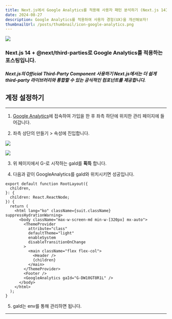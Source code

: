 ```yaml
---
title: Next.js에서 Google Analytics를 적용해 사용자 패턴 분석하기 (Next.js 14)
date: 2024-08-27
description: Google Analytics를 적용하여 사용자 경험(UX)을 개선해보자!
thumbnailUrl: /posts/thumbnail/icon-google-analytics.png
---
```


![](/posts/thumbnail/icon-google-analytics.png)

<h3 className="text-center">
  Next.js 14 + @next/third-parties로 Google Analytics를 적용하는 포스팅입니다.
</h3>

<h5 className="text-center">
  Next.js의 Official Third-Party Component 사용하기 Next.js에서는 더 쉽게
  third-party 라이브러리와 통합할 수 있는 공식적인 컴포넌트를 제공합니다.
</h5>

## 계정 설정하기

---

1. [Google Analytics]에 접속하여 가입을 한 후 좌측 하단에 위치한 관리 페이지에 들어갑니다.

2. 좌측 상단의 만들기 > 속성에 진입합니다.

![](/posts/analytics-example.png)

![](/posts/analytics-example2.png)

3. 위 페이지에서 G-로 시작하는 gaId를 **획득** 합니다.

4. 다음과 같이 GoogleAnalytics를 gaId와 위치시키면 성공입니다.

```tsx
export default function RootLayout({
  children,
}: {
  children: React.ReactNode;
}) {
  return (
    <html lang="ko" className={suit.className} suppressHydrationWarning>
      <body className="max-w-screen-md min-w-[320px] mx-auto">
        <ThemeProvider
          attribute="class"
          defaultTheme="light"
          enableSystem
          disableTransitionOnChange
        >
          <main className="flex flex-col">
            <Header />
            {children}
          </main>
        </ThemeProvider>
        <Footer />
        <GoogleAnalytics gaId="G-DW10GT8R1L" />
      </body>
    </html>
  );
}
```

5. gaId는 env를 통해 관리하면 됩니다.

---

[Google Analytics]: https://analytics.google.com/
